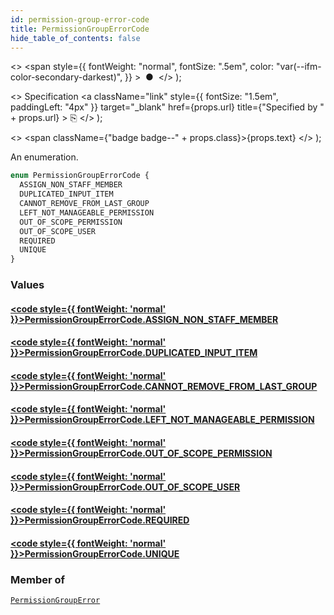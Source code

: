 ```yaml
---
id: permission-group-error-code
title: PermissionGroupErrorCode
hide_table_of_contents: false
---
```


  <>
    <span
      style={{
        fontWeight: "normal",
        fontSize: ".5em",
        color: "var(--ifm-color-secondary-darkest)",
      }}
    >
      &nbsp;●&nbsp;
    </span>
  </>
);

  <>
    Specification
    <a
      className="link"
      style={{ fontSize: "1.5em", paddingLeft: "4px" }}
      target="\_blank"
      href={props.url}
      title={"Specified by " + props.url}
    >
      ⎘
    </a>
  </>
);

  <>
    <span className={"badge badge--" + props.class}>{props.text}</span>
  </>
);

An enumeration.

```graphql
enum PermissionGroupErrorCode {
  ASSIGN_NON_STAFF_MEMBER
  DUPLICATED_INPUT_ITEM
  CANNOT_REMOVE_FROM_LAST_GROUP
  LEFT_NOT_MANAGEABLE_PERMISSION
  OUT_OF_SCOPE_PERMISSION
  OUT_OF_SCOPE_USER
  REQUIRED
  UNIQUE
}
```

### Values

#### [<code style={{ fontWeight: 'normal' }}>PermissionGroupErrorCode.<b>ASSIGN_NON_STAFF_MEMBER</b></code>](#)

>

#### [<code style={{ fontWeight: 'normal' }}>PermissionGroupErrorCode.<b>DUPLICATED_INPUT_ITEM</b></code>](#)

>

#### [<code style={{ fontWeight: 'normal' }}>PermissionGroupErrorCode.<b>CANNOT_REMOVE_FROM_LAST_GROUP</b></code>](#)

>

#### [<code style={{ fontWeight: 'normal' }}>PermissionGroupErrorCode.<b>LEFT_NOT_MANAGEABLE_PERMISSION</b></code>](#)

>

#### [<code style={{ fontWeight: 'normal' }}>PermissionGroupErrorCode.<b>OUT_OF_SCOPE_PERMISSION</b></code>](#)

>

#### [<code style={{ fontWeight: 'normal' }}>PermissionGroupErrorCode.<b>OUT_OF_SCOPE_USER</b></code>](#)

>

#### [<code style={{ fontWeight: 'normal' }}>PermissionGroupErrorCode.<b>REQUIRED</b></code>](#)

>

#### [<code style={{ fontWeight: 'normal' }}>PermissionGroupErrorCode.<b>UNIQUE</b></code>](#)

>

### Member of

[`PermissionGroupError`](../../../storefront/users/objects/permission-group-error) <Badge class="secondary" text="object"/>
